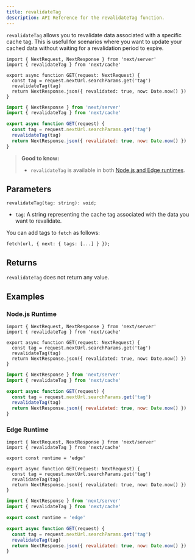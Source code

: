 ```yaml
---
title: revalidateTag
description: API Reference for the revalidateTag function.
---
```


`revalidateTag` allows you to revalidate data associated with a specific cache tag. This is useful for scenarios where you want to update your cached data without waiting for a revalidation period to expire.

```tsx filename="app/api/revalidate/route.ts" switcher
import { NextRequest, NextResponse } from 'next/server'
import { revalidateTag } from 'next/cache'

export async function GET(request: NextRequest) {
  const tag = request.nextUrl.searchParams.get('tag')
  revalidateTag(tag)
  return NextResponse.json({ revalidated: true, now: Date.now() })
}
```

```jsx filename="app/api/revalidate/route.js" switcher
import { NextResponse } from 'next/server'
import { revalidateTag } from 'next/cache'

export async function GET(request) {
  const tag = request.nextUrl.searchParams.get('tag')
  revalidateTag(tag)
  return NextResponse.json({ revalidated: true, now: Date.now() })
}
```

> **Good to know:**
>
> - `revalidateTag` is available in both [Node.js and Edge runtimes](/docs/pages/building-your-application/rendering/edge-and-nodejs-runtimes).

## Parameters

```tsx
revalidateTag(tag: string): void;
```

- `tag`: A string representing the cache tag associated with the data you want to revalidate.

You can add tags to `fetch` as follows:

```tsx
fetch(url, { next: { tags: [...] } });
```

## Returns

`revalidateTag` does not return any value.

## Examples

### Node.js Runtime

```tsx filename="app/api/revalidate/route.ts" switcher
import { NextRequest, NextResponse } from 'next/server'
import { revalidateTag } from 'next/cache'

export async function GET(request: NextRequest) {
  const tag = request.nextUrl.searchParams.get('tag')
  revalidateTag(tag)
  return NextResponse.json({ revalidated: true, now: Date.now() })
}
```

```jsx filename="app/api/revalidate/route.js" switcher
import { NextResponse } from 'next/server'
import { revalidateTag } from 'next/cache'

export async function GET(request) {
  const tag = request.nextUrl.searchParams.get('tag')
  revalidateTag(tag)
  return NextResponse.json({ revalidated: true, now: Date.now() })
}
```

### Edge Runtime

```tsx filename="app/api/revalidate/route.ts" switcher
import { NextRequest, NextResponse } from 'next/server'
import { revalidateTag } from 'next/cache'

export const runtime = 'edge'

export async function GET(request: NextRequest) {
  const tag = request.nextUrl.searchParams.get('tag')
  revalidateTag(tag)
  return NextResponse.json({ revalidated: true, now: Date.now() })
}
```

```jsx filename="app/api/revalidate/route.js" switcher
import { NextResponse } from 'next/server'
import { revalidateTag } from 'next/cache'

export const runtime = 'edge'

export async function GET(request) {
  const tag = request.nextUrl.searchParams.get('tag')
  revalidateTag(tag)
  return NextResponse.json({ revalidated: true, now: Date.now() })
}
```
